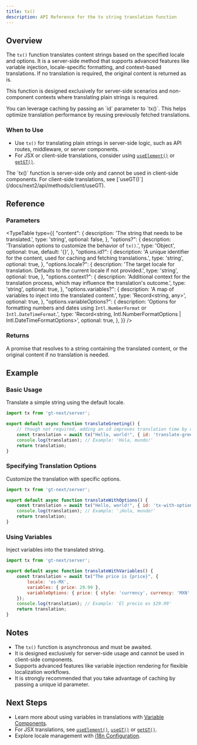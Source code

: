 ```yaml
---
title: tx()
description: API Reference for the tx string translation function
---
```


## Overview

The `tx()` function translates content strings based on the specified locale and options.
It is a server-side method that supports advanced features like variable injection, locale-specific formatting, and context-based translations.
If no translation is required, the original content is returned as is.

This function is designed exclusively for server-side scenarios and non-component contexts where translating plain strings is required.


<Callout>
    You can leverage caching by passing an `id` parameter to `tx()`.
    This helps optimize translation performance by reusing previously fetched translations.
</Callout>

### When to Use

- Use `tx()` for translating plain strings in server-side logic, such as API routes, middleware, or server components.
- For JSX or client-side translations, consider using [`useElement()`](/docs/next2/api/methods/use-element) or [`getGT()`](/docs/next2/api/methods/server/getGT).

<Callout>
    The `tx()` function is server-side only and cannot be used in client-side components. For client-side translations, see [`useGT()`](/docs/next2/api/methods/client/useGT).
</Callout>

## Reference

### Parameters

<TypeTable
  type={{
    "content": {
        description: 'The string that needs to be translated.',
        type: 'string',
        optional: false,
    },
    "options?": {
        description: 'Translation options to customize the behavior of `tx()`.',
        type: 'Object',
        optional: true,
        default: '{}',
    },
    "options.id?": {
        description: 'A unique identifier for the content, used for caching and fetching translations.',
        type: 'string',
        optional: true,
    },
    "options.locale?": {
        description: 'The target locale for translation. Defaults to the current locale if not provided.',
        type: 'string',
        optional: true,
    },
    "options.context?": {
        description: 'Additional context for the translation process, which may influence the translation\'s outcome.',
        type: 'string',
        optional: true,
    },
    "options.variables?": {
        description: 'A map of variables to inject into the translated content.',
        type: 'Record<string, any>',
        optional: true,
    },
    "options.variableOptions?": {
        description: 'Options for formatting numbers and dates using `Intl.NumberFormat` or `Intl.DateTimeFormat`.',
        type: 'Record<string, Intl.NumberFormatOptions | Intl.DateTimeFormatOptions>',
        optional: true,
    },
  }}
/>

### Returns

A promise that resolves to a string containing the translated content, or the original content if no translation is needed.

## Example

### Basic Usage

Translate a simple string using the default locale.

```javascript title="src/components/translateGreeting.js" copy
import tx from 'gt-next/server';

export default async function translateGreeting() {
    // though not required, adding an id improves translation time by caching
    const translation = await tx("Hello, world!", { id: 'translate-greeting' }); // [!code highlight]
    console.log(translation); // Example: 'Hola, mundo!'
    return translation;
}
```

### Specifying Translation Options

Customize the translation with specific options.

```javascript title="src/components/translateWithOptions.js" copy
import tx from 'gt-next/server';

export default async function translateWithOptions() {
    const translation = await tx("Hello, world!", { id: 'tx-with-options', locale: 'es', context: 'Translate informally' });
    console.log(translation); // Example: '¡Hola, mundo!'
    return translation;
}
```

### Using Variables

Inject variables into the translated string.

```jsx title="src/components/translateWithVariables.js" copy
import tx from 'gt-next/server';

export default async function translateWithVariables() {
    const translation = await tx("The price is {price}", {
        locale: 'es-MX', 
        variables: { price: 29.99 },
        variableOptions: { price: { style: 'currency', currency: 'MXN' } }
    });
    console.log(translation); // Example: 'El precio es $29.99'
    return translation;
}
```

## Notes
 * The `tx()` function is asynchronous and must be awaited.
 * It is designed exclusively for server-side usage and cannot be used in client-side components.
 * Supports advanced features like variable injection rendering for flexible localization workflows.
 * It is strongly recommended that you take advantage of caching by passing a unique id parameter.

## Next Steps
 * Learn more about using variables in translations with [Variable Components](/docs/next2/reference/using-variable-components).
 * For JSX translations, see [`useElement()`](/docs/next2/api/methods/useElement), [`useGT()`](/docs/next2/api/methods/client/useGT) or [`getGT()`](/docs/next2/api/methods/server/getGT).
 * Explore locale management with [i18n Configuration](/docs/next2/references/i18n-configuration).